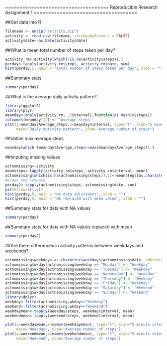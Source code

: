====================================
Reproducible Research Assignment 1
====================================

##Get data into R
```r
filename <- unzip("activity.zip")
activity <- read.csv(filename, stringsAsFactors = FALSE)
activity$date<-as.Date(activity$date)
```
##What is mean total number of steps taken per day?
```r
activity_rm<-activity[which(!is.na(activity$steps)),]
perday<-tapply(activity_rm$steps, activity_rm$date, sum)
hist(perday,5, main = "Total number of steps taken per day", xlab = "")
```

##Summary stats
```r
summary(perday)
```
##What is the average daily activity pattern?
```r
library(ggplot2)
library(plyr)
meanday<-ddply(activity_rm, .(interval),function(x) mean(x$steps))
colnames(meanday)[2] <- "Average_steps"
plot(y=meanday$Average_steps,x=meanday$interval, type="l", xlab="5 minute interval", 
     main="Daily activity pattern", ylab="Average number of steps")
```
##obtain max average steps
```r
meanday[which (meanday$Average_steps==max(meanday$Average_steps)),]
```
##Imputing missing values
```r
actnomissing<-activity
meansteps<-tapply(activity_rm$steps, activity_rm$interval, mean)
actnomissing[which(is.na(actnomissing$steps)),1]<-meansteps[as.character(actnomissing[which(is.na(actnomissing$steps)),3])]
#Graph and compare
perday2<-tapply(actnomissing$steps, actnomissing$date, sum)
par(mfrow=c(1,2))
hist(perday,5, main = "No data adjustment", xlab = "")
hist(perday,5, main = "NA replaced with mean value", xlab = "")
```

##Summary stats for data with NA values
```r
summary(perday)
```
##Summary stats for data with NA values replaced with mean
```r
summary(perday2)
```
##Are there differences in activity patterns between weekdays and weekends?
```r
actnomissing$weekday<-as.character(weekdays(actnomissing$date, abbreviate = FALSE))
actnomissing$wkday[actnomissing$weekday == "Monday"] <- "Weekday"
actnomissing$wkday[actnomissing$weekday == "Tuesday"] <- "Weekday"
actnomissing$wkday[actnomissing$weekday == "Wednesday"] <- "Weekday"
actnomissing$wkday[actnomissing$weekday == "Thursday"] <- "Weekday"
actnomissing$wkday[actnomissing$weekday == "Friday"] <- "Weekday"
actnomissing$wkday[actnomissing$weekday == "Saturday"] <- "Weekend"
actnomissing$wkday[actnomissing$weekday == "Sunday"] <- "Weekend"
library(dplyr)
weekday<-filter(actnomissing,wkday=="Weekday")
weekend<-filter(actnomissing,wkday=="Weekend")
weekdaymean<-tapply(weekday$steps, weekday$interval, mean)
weekendmean<-tapply(weekend$steps, weekend$interval, mean)

plot(y=weekdaymean,x=names(weekdaymean), type="l", xlab="5 minute interval", 
     main="Weekday", ylab="Average number of steps")
plot(y=weekendmean,x=names(weekendmean), type="l", xlab="5 minute interval", 
     main="Weekend", ylab="Average number of steps")
```